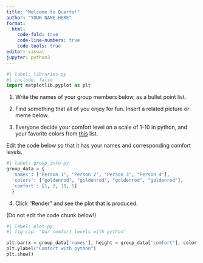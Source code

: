 ```yaml
---
title: "Welcome to Quarto!"
author: "YOUR NAME HERE"
format: 
  html:
    code-fold: true
    code-line-numbers: true
    code-tools: true
editor: visual
jupyter: python3
---
```


```python
#| label: libraries-py
#| include: false
import matplotlib.pyplot as plt
```

1.  Write the names of your group members below, as a bullet point list.

2.  Find something that all of you enjoy for fun. Insert a related picture or meme below.

3.  Everyone decide your comfort level on a scale of 1-10 in python, and your favorite colors from [this](https://matplotlib.org/stable/gallery/color/named_colors.html) list.

Edit the code below so that it has your names and corresponding comfort levels.

```python
#| label: group_info-py
group_data = {
  'names': ["Person 1", "Person 2", "Person 3", "Person 4"], 
  'colors': ["goldenrod", "goldenrod", "goldenrod", "goldenrod"],
  'comfort': [1, 3, 10, 5]
  }
```

4.  Click "Render" and see the plot that is produced.

(Do not edit the code chunk below!)

```python
#| label: plot-py
#| fig-cap: "Our comfort levels with python"

plt.bar(x = group_data['names'], height = group_data['comfort'], color = group_data['colors'])
plt.ylabel("Comfort with python")
plt.show()
```

